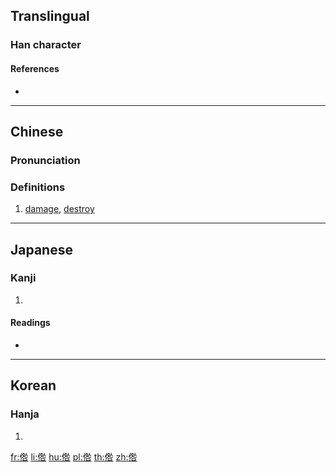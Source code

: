 ==Translingual==

===Han character===
{{Han char|rn=9|rad=人|as=08|sn=10|four=|canj=OHOR,OHYR|ids=⿰亻咎}}

====References====
* {{Han ref|kx=0107.050|dkj=00747|dj=0227.150|hdz=10182.050|uh=5003|ud=20483}}

----

==Chinese==
{{zh-forms}}

===Pronunciation===
{{zh-pron
|m=jiù
|c=gau6
|mc=y
|oc=y
|ma=
|cat=v
}}

===Definitions===
# [[damage]], [[destroy]]

----

==Japanese==

===Kanji===
{{ja-kanji|grade=|rs=人08}}

# {{defn|lang=ja|sort=人08}}

====Readings====
* {{ja-readings|on=[[きゅう]] (kyū), [[ぐ]] (gu)|kun=[[そしる]] (soshiru)}}

----

==Korean==

===Hanja===
{{ko-hanja|hangeul=구|rv=gu|mr=ku}}

# {{defn|lang=ko|sort=人08}}

[[fr:倃]]
[[li:倃]]
[[hu:倃]]
[[pl:倃]]
[[th:倃]]
[[zh:倃]]